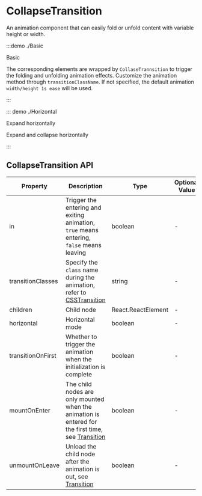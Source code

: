 # CollapseTransition

An animation component that can easily fold or unfold content with variable height or width.

:::demo ./Basic

Basic

The corresponding elements are wrapped by `CollaseTrannsition` to trigger the folding and unfolding animation effects. Customize the animation method through `transitionClassName`. If not specified, the default animation `width/height 1s ease` will be used.

:::

::: demo ./Horizontal

Expand horizontally

Expand and collapse horizontally

:::

## CollapseTransition API

| Property | Description | Type | Optional Value | Default | Require |
| --- | --- | --- | --- | --- | --- |
| in | Trigger the entering and exiting animation, `true` means entering, `false` means leaving | boolean | - | — | true |
| transitionClasses | Specify the `class` name during the animation, refer to [CSSTransition](/components/CSSTransition) | string | - | - | false |
| children | Child node | React.ReactElement | - | — | true |
| horizontal | Horizontal mode | boolean | - | — | - |
| transitionOnFirst | Whether to trigger the animation when the initialization is complete | boolean | - | false | false |
| mountOnEnter | The child nodes are only mounted when the animation is entered for the first time, see [Transition](/components/Transition) | boolean | - | false | false |
| unmountOnLeave | Unload the child node after the animation is out, see [Transition](/components/Transition) | boolean | - | false | false |
